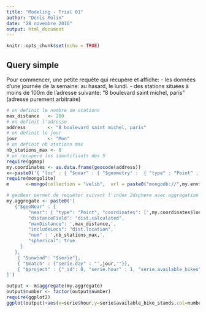 ```yaml
---
title: "Modeling - Trial 01"
author: "Denis Molin"
date: "28 novembre 2016"
output: html_document
---
```


```r
knitr::opts_chunk$set(echo = TRUE)
```

## Query simple

Pour commencer, une petite requête qui récupère et affiche:
- les données d'une journée de la semaine: au hasard, le lundi.
- des stations situées à moins de 100m de l'adresse suivante: "8 boulevard saint michel, paris" (adresse purement arbitraire)

```r
# on definit le nombre de stations
max_distance   <- 200
# on definit l'adresse
address        <- "8 boulevard saint michel, paris"
# on definit le jour
jour           <- "Mon"
# on definit nb stations max
nb_stations_max <- 6
# on recupere les identifiants des 5
require(ggmap)
my.coordinates <- as.data.frame(geocode(address))
x<-paste0('{ "loc" : { "$near" : { "$geometry" :  { "type" : "Point" , "coordinates" : [ ',my.coordinates$lon, ' , ', my.coordinates$lat,'] } ,  "$maxDistance" : ',max_distance,'}}}')
require(mongolite)
m      <-mongo(collection = "velib",  url = paste0("mongodb://",my.env$user_mongo,":",my.env$pwd_mongo,"@thinkr.fr/velib"),verbose = TRUE, db = "velib")

# geoNear permet de requêter suivant l'index 2dsphere avec aggregation (https://docs.mongodb.com/v3.2/reference/operator/aggregation/geoNear/)
my.aggregate <- paste0('[
   {"$geoNear" : {
        "near": { "type": "Point", "coordinates": [',my.coordinates$lon, ' , ', my.coordinates$lat,'] },
        "distanceField": "dist.calculated",
        "maxDistance": ',max_distance,',
        "includeLocs": "dist.location",
        "num" : ',nb_stations_max,',
        "spherical": true
     }
   },
    { "$unwind": "$serie"},
    { "$match" : {"serie.day" : "',jour,'"}},
    { "$project" : {"_id": 0, "serie.hour" : 1, "serie.available_bikes":1 , "serie.available_bike_stands":1,"number": 1}} 
]') 

output <- m$aggregate(my.aggregate)
output$number <- factor(output$number)
require(ggplot2)
ggplot(output)+aes(x=serie$hour,y=serie$available_bike_stands,col=number)+geom_point()+facet_wrap(~number,nrow=2)+xlab('hour')+ylab('# available bikes')+ggtitle(label=paste0(jour, " : ",address))

```

